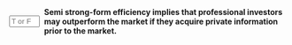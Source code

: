 ::: {.question-block}

<form onsubmit="event.preventDefault(); checkAnswerBox('module5_tf_q22','T')" style="display: flex; align-items: center; gap: 8px;">
<input type="text" id="module5_tf_q22" name="module5_tf_q22" maxlength="1" placeholder="T or F" style="width: 55px;" data-correct-answer="T" /> 
<label for="module5_tf_q22"><strong>Semi strong-form efficiency implies that professional investors may outperform the market if they acquire private information prior to the market.</strong></label>
</form>

<div id="feedback-module5_tf_q22" class="feedback" data-status="" style="display:none;">
This is TRUE. Semi-strong efficiency only incorporates public information.
</div>

:::
